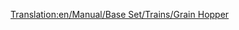 [[Translation:en/Manual/Base Set/Trains/Grain Hopper]]
{{en/Manual/Base Set/Trains/Trains Carriages new|NormalCost=£1,066 ($2,132)
|NormalWeight=19 / 49 t
|NormalCapacity=30 tonnes of grain
|Picture=[[File:en/Manual/Base Set/Trains/Grainhopper.png]]
|MonoCost="
|MonoWeight=19 / 54 t
|MonoCapacity=35 tonnes of grain
|MagCost="
|MagWeight=19 / 56 t
|MagCapacity=37 tonnes of grain
|Description=Note that the livestock and grain carriers have different capacity, so compensate accordingly when running a mixed train from a farm.
}}